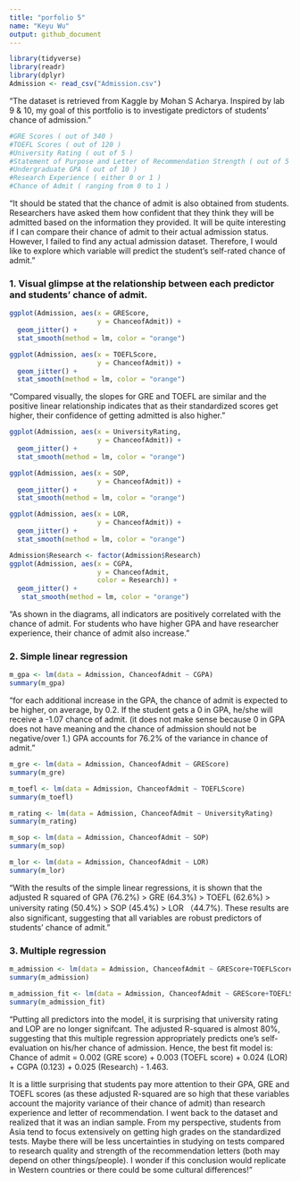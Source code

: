 ```yaml
---
title: "porfolio 5"
name: "Keyu Wu"
output: github_document
---
```


```r
library(tidyverse)
library(readr)
library(dplyr)
Admission <- read_csv("Admission.csv")
```

"The dataset is retrieved from Kaggle by Mohan S Acharya. Inspired by lab 9 & 10, my goal of this portfolio is to investigate predictors of students' chance of admission."

```r
#GRE Scores ( out of 340 )
#TOEFL Scores ( out of 120 )
#University Rating ( out of 5 )
#Statement of Purpose and Letter of Recommendation Strength ( out of 5 )
#Undergraduate GPA ( out of 10 )
#Research Experience ( either 0 or 1 )
#Chance of Admit ( ranging from 0 to 1 )
```

"It should be stated that the chance of admit is also obtained from students. Researchers have asked them how confident that they think they will be admitted based on the information they provided. It will be quite interesting if I can compare their chance of admit to their actual admission status. However, I failed to find any actual admission dataset. Therefore, I would like to explore which variable will predict the student's self-rated chance of admit."

### 1. Visual glimpse at the relationship between each predictor and students' chance of admit.

```r
ggplot(Admission, aes(x = GREScore,
                      y = ChanceofAdmit)) +
  geom_jitter() +
  stat_smooth(method = lm, color = "orange")
```

```r
ggplot(Admission, aes(x = TOEFLScore,
                      y = ChanceofAdmit)) +
  geom_jitter() +
  stat_smooth(method = lm, color = "orange")
```

"Compared visually, the slopes for GRE and TOEFL are similar and the positive linear relationship indicates that as their standardized scores get higher, their confidence of getting admitted is also higher."

```r
ggplot(Admission, aes(x = UniversityRating,
                      y = ChanceofAdmit)) +
  geom_jitter() +
  stat_smooth(method = lm, color = "orange")
```

```r
ggplot(Admission, aes(x = SOP,
                      y = ChanceofAdmit)) +
  geom_jitter() +
  stat_smooth(method = lm, color = "orange")
```

```r
ggplot(Admission, aes(x = LOR,
                      y = ChanceofAdmit)) +
  geom_jitter() +
  stat_smooth(method = lm, color = "orange")
```

```r
Admission$Research <- factor(Admission$Research)
ggplot(Admission, aes(x = CGPA,
                      y = ChanceofAdmit,
                      color = Research)) +
  geom_jitter() +
   stat_smooth(method = lm, color = "orange")
```

"As shown in the diagrams, all indicators are positively correlated with the chance of admit. For students who have higher GPA and have researcher experience, their chance of admit also increase."

### 2. Simple linear regression

```r
m_gpa <- lm(data = Admission, ChanceofAdmit ~ CGPA)
summary(m_gpa)
```

"for each additional increase in the GPA, the chance of admit is expected to be higher, on average, by 0.2. If the student gets a 0 in GPA, he/she will receive a -1.07 chance of admit. (it does not make sense because 0 in GPA does not have meaning and the chance of admission should not be negative/over 1.) GPA accounts for 76.2% of the variance in chance of admit."

```r
m_gre <- lm(data = Admission, ChanceofAdmit ~ GREScore)
summary(m_gre)
```

```r
m_toefl <- lm(data = Admission, ChanceofAdmit ~ TOEFLScore)
summary(m_toefl)
```

```r
m_rating <- lm(data = Admission, ChanceofAdmit ~ UniversityRating)
summary(m_rating)
```

```r
m_sop <- lm(data = Admission, ChanceofAdmit ~ SOP)
summary(m_sop)
```

```r
m_lor <- lm(data = Admission, ChanceofAdmit ~ LOR)
summary(m_lor)
```

"With the results of the simple linear regressions, it is shown that the adjusted R squared of GPA (76.2%) > GRE (64.3%) > TOEFL (62.6%) > university rating (50.4%) > SOP (45.4%) > LOR （44.7%). These results are also significant, suggesting that all variables are robust predictors of students' chance of admit."

### 3. Multiple regression

```r
m_admission <- lm(data = Admission, ChanceofAdmit ~ GREScore+TOEFLScore+UniversityRating+SOP+LOR+CGPA+Research)
summary(m_admission)
```

```r
m_admission_fit <- lm(data = Admission, ChanceofAdmit ~ GREScore+TOEFLScore+LOR+CGPA+Research)
summary(m_admission_fit)
```

"Putting all predictors into the model, it is surprising that university rating and LOP are no longer signifcant. The adjusted R-squared is almost 80%, suggesting that this multiple regression appropriately predicts one's self-evaluation on his/her chance of admission. Hence, the best fit model is: Chance of admit = 0.002 (GRE score) + 0.003 (TOEFL score) + 0.024 (LOR) + CGPA (0.123) + 0.025 (Research) - 1.463.

It is a little surprising that students pay more attention to their GPA, GRE and TOEFL scores (as these adjusted R-squared are so high that these variables account the majority variance of their chance of admit) than research experience and letter of recommendation. I went back to the dataset and realized that it was an indian sample. From my perspective, students from Asia tend to focus extensively on getting high grades on the standardized tests. Maybe there will be less uncertainties in studying on tests compared to research quality and strength of the recommendation letters (both may depend on other things/people). I wonder if this conclusion would replicate in Western countries or there could be some cultural differences!"
